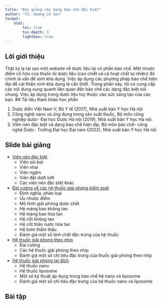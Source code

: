 ```yaml
---
title: "Bài giảng các dạng bào chế đặc biệt"
author: "TS. Hoàng Lê Sơn"
format: 
    html: 
        toc: true
        toc-depth: 3
        lightbox: true
---
```

## Lời giới thiệu
Thật kỳ lạ tại sao một website về dược liệu lại có phần bào chế. Một nhược điểm cố hữu của thuốc từ dược liệu (cao chiết và cả hoạt chất tự nhiên) đó chính là vấn đề sinh khả dụng. Việc áp dụng các phương pháp bào chế hiện đại để cải thiện sinh khả dụng là cần thiết. Trong phần này, tôi có cung cấp các nội dung xung quanh liên quan đến bào chế các dạng đặc biệt nói chung. Việc áp dụng trong dược liệu tùy thuộc vào sức sáng tạo của các bạn. 
## Tài liệu tham khảo học phần 

1. Dược điển Việt Nam V, Bộ Y tế (2017), Nhà xuất bản Y học Hà nội
2. Công nghệ nano và ứng dụng trong sản xuất thuốc, Bộ môn công nghiệp dược- Đại học Dược Hà nội (2019), Nhà xuất bản Y học Hà nội.
3. Viên nén đặc biệt và dạng bào chế hiện đại, Bộ môn bào chế- công nghệ Dược- Trường Đại học Đại nam (2022), Nhà xuất bản Y học Hà nội

## Slide bài giảng 

- [Viên nén đặc biệt](../BaoCheCacDangDacBiet/Bai1.qmd)
    - Viên sủi bọt
    - Viên nhai
    - Viên ngậm
    - Viên đặt dưới lưỡi
    - Các viên nén đặc biệt khác

- [Đại cương về các hệ thuốc giải phóng kiểm soát](../BaoCheCacDangDacBiet/Bai2.qmd)
    - Định nghĩa, phân loại
    - Ưu nhược điểm 
    - Mô hình giải phóng dược chất
    - Hệ màng bao không tan
    - Hệ màng bao hòa tan
    - Hệ cốt không tan
    - Hệ cốt thân nước hòa tan
    - Hệ bơm thẩm thấu
    - Đánh giá một số tính chất đặc trưng của hệ thuốc
- [Hệ thuốc giải phong theo nhịp](../BaoCheCacDangDacBiet/Bai3.qmd)
    - Đại cương
    - Các hệ thuốc giải phóng theo nhịp
    - Đánh giá một số chỉ tiêu đặc trưng của thuốc giải phóng theo nhịp
- [Hệ thuốc giải phóng tại đích](../BaoCheCacDangDacBiet/Bai4.qmd)
    - Hệ thuốc nano
    - Hệ thuốc liposome
    - Một số kỹ thuật áp dụng trong bào chế hệ nano và liposome
    - Đánh giá một số chỉ tiêu đặc trưng của hệ thuốc nano và liposome

## Bài tập 
